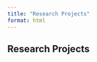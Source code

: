 ```yaml
---
title: "Research Projects"
format: html
---
```


<h2>Research Projects</h2>

<div id="projects-grid" class="projects-grid"></div>

<script type="module">
  import { load } from 'https://cdn.skypack.dev/js-yaml@4.1.0';

  async function render() {
    const r = await fetch('_data/projects.yml', { cache: 'no-store' });
    if (!r.ok) { document.getElementById('projects-grid').innerHTML = '<p>Could not load projects data.</p>'; return; }
    const data = load(await r.text());
    const list = Array.isArray(data) ? data : (data.projects || []);
    document.getElementById('projects-grid').innerHTML =
      (list && list.length) ? list.map(p => `
        <article class="project-card">
          ${p.image ? `<img class="project-img" src="${p.image}" alt="${p.title}" onerror="this.style.display='none'">` : ''}
          <h3>${p.title || ''}</h3>
          ${p.description ? `<p>${p.description}</p>` : ''}
        </article>
      `).join('') : '<p>No projects yet.</p>';
  }
  render();
</script>